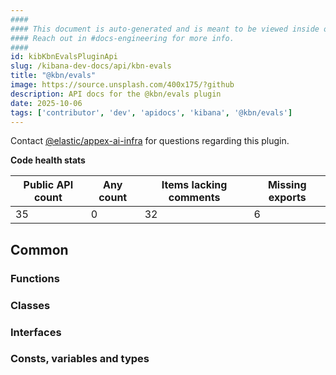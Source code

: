 ```yaml
---
####
#### This document is auto-generated and is meant to be viewed inside our experimental, new docs system.
#### Reach out in #docs-engineering for more info.
####
id: kibKbnEvalsPluginApi
slug: /kibana-dev-docs/api/kbn-evals
title: "@kbn/evals"
image: https://source.unsplash.com/400x175/?github
description: API docs for the @kbn/evals plugin
date: 2025-10-06
tags: ['contributor', 'dev', 'apidocs', 'kibana', '@kbn/evals']
---
```




Contact [@elastic/appex-ai-infra](https://github.com/orgs/elastic/teams/appex-ai-infra) for questions regarding this plugin.

**Code health stats**

| Public API count  | Any count | Items lacking comments | Missing exports |
|-------------------|-----------|------------------------|-----------------|
| 35 | 0 | 32 | 6 |

## Common

### Functions
<DocDefinitionList data={kbnEvalsObj.common.functions}/>

### Classes
<DocDefinitionList data={kbnEvalsObj.common.classes}/>

### Interfaces
<DocDefinitionList data={kbnEvalsObj.common.interfaces}/>

### Consts, variables and types
<DocDefinitionList data={kbnEvalsObj.common.misc}/>

